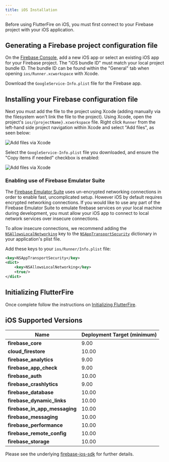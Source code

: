 ```yaml
---
title: iOS Installation
---
```


Before using FlutterFire on iOS, you must first connect to your Firebase project with your iOS application.

## Generating a Firebase project configuration file

On the [Firebase Console](https://console.firebase.google.com/project/_/overview), add a new iOS app or select an
existing iOS app for your Firebase project. The "iOS bundle ID" must match your local project bundle ID. The bundle ID
can be found within the "General" tab when opening `ios/Runner.xcworkspace` with Xcode.

Download the `GoogleService-Info.plist` file for the Firebase app.

## Installing your Firebase configuration file

Next you must add the file to the project using Xcode (adding manually via the filesystem won't link the file to the
project). Using Xcode, open the project's `ios/{projectName}.xcworkspace` file. Right click `Runner` from the left-hand
side project navigation within Xcode and select "Add files", as seen below:

<Image
  src="ios-add-files-via-xcode.png"
  alt="Add files via Xcode"
  caption={false}
/>

Select the `GoogleService-Info.plist` file you downloaded, and ensure the "Copy items if needed" checkbox is enabled:

<Image
  src="ios-xcode-copy-items.png"
  alt="Add files via Xcode"
  caption={false}
/>

### Enabling use of Firebase Emulator Suite

The [Firebase Emulator Suite](https://firebase.google.com/docs/emulator-suite) uses un-encrypted networking connections in order to enable fast, uncomplicated setup. However iOS by default requires encrypted networking connections. If you would like to use any part of the Firebase Emulator Suite to emulate firebase services on your local machine during development, you must allow your iOS app to connect to local network services over insecure connections.

To allow insecure connections, we recommend adding the [`NSAllowsLocalNetworking`](https://developer.apple.com/documentation/bundleresources/information_property_list/nsapptransportsecurity/nsallowslocalnetworking) key to the [`NSAppTransportSecurity`](https://developer.apple.com/documentation/bundleresources/information_property_list/nsapptransportsecurity) dictionary in your application's plist file.

Add these keys to your `ios/Runner/Info.plist` file:

```xml
<key>NSAppTransportSecurity</key>
<dict>
    <key>NSAllowsLocalNetworking</key>
    <true/>
</dict>
```

## Initializing FlutterFire

Once complete follow the instructions on [Initializing FlutterFire](../overview.mdx#initializing-flutterfire).

## iOS Supported Versions

| Name                          | Deployment Target (minimum) |
| ------------------------------| ----------------------------|
| **firebase_core**             |            9.00             |
| **cloud_firestore**           |            10.00            |
| **firebase_analytics**        |            9.00             |
| **firebase_app_check**        |            9.00             |
| **firebase_auth**             |            10.00            |
| **firebase_crashlytics**      |            9.00             |
| **firebase_database**         |            10.00            |
| **firebase_dynamic_links**    |            10.00            |
| **firebase_in_app_messaging** |            10.00            |
| **firebase_messaging**        |            10.00            |
| **firebase_performance**      |            10.00            |
| **firebase_remote_config**    |            10.00            |
| **firebase_storage**          |            10.00            |

Please see the underlying [firebase-ios-sdk](https://firebase.google.com/docs/ios/setup) for further details.

